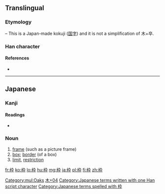 ==Translingual==

===Etymology===
{{Han compound|木|卆}} – This is a Japan-made kokuji ([[国字]]) and it is not a simplification of 木+卒.

===Han character===
{{Han char|rn=75|rad=木|as=04|sn=8|four=|canj=DKNJ|ids=⿰木卆}}

====References====
* {{Han ref|kx=0517.011|dkj=14576|hdz=21173.091|uh=67A0|ud=26528}}

[[Category:mul:Oaks]]

----

==Japanese==

===Kanji===
{{ja-kanji|grade=c|rs=木04}}

====Readings====
* {{ja-readings|on=|kun=[[わく]] (waku)}}

===Noun===
{{ja-noun|わく}}

# [[frame]] (such as a picture frame)
# [[box]]; [[border]] (of a box)
# [[limit]], [[restriction]]

[[Category:Japanese-only CJKV Characters|木+04]]
[[Category:Japanese terms written with one Han script character]]
[[Category:Japanese terms spelled with 枠]]

[[fr:枠]]
[[ko:枠]]
[[lo:枠]]
[[hu:枠]]
[[mg:枠]]
[[ja:枠]]
[[pl:枠]]
[[fi:枠]]
[[zh:枠]]